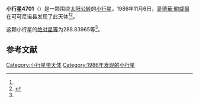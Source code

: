 {{Infobox planet
| bgcolour = #FFFFC0
| name = 4701 Milani
| symbol = 
| image = 
| caption = 
| discovery = yes
| discovery_ref = 
| discoverer = [[愛德華·鮑威爾|愛德華·鮑威爾]]
| discovery_site = [[可可尼诺县|可可尼诺县]] 
| discovered = 1986年11月6日
| designations = yes
| mp_name = 
| named_after = 
| alt_names = 1986 VW6/ 1968 TL / 1977 VP1 / 1977 VX1 / 1983 AW2
| mp_category = [[主带小行星|主带小行星]]
| orbit_ref = <ref name="a">[http://ssd.jpl.nasa.gov/sbdb.cgi?sstr=4701 4701 Milani] {{Wayback|url=http://ssd.jpl.nasa.gov/sbdb.cgi?sstr=4701 |date=20210717110839 }}，小行星數據庫瀏覽器（JPL Small-Body Database Browser）－[[美国国家航空航天局|美国国家航空航天局]]喷气推进实验室</ref>
| epoch = 2456400.5 (2013年4月18日更新)
| aphelion = {{convert|3.0783947|AU|km|3|abbr=on|lk=out}}
| perihelion = {{convert|2.3295169|AU|km|3|abbr=on}}
| semimajor = {{convert|2.7039558|AU|km|3|abbr=on}}
| eccentricity = 0.1384782
| period = 1624.044008 [[日|日]]<br />4.45[[儒略年|儒略年]]
| avg_speed = 
| inclination = 3.67510
| asc_node = 104.65722
| mean_anomaly = 
| arg_peri = 288.83965
| satellites = 
| physical_characteristics = yes
| dimensions = 
| mass = 
| density = 
| surface_grav = 
| escape_velocity = 
| sidereal_day = 
| axial_tilt = 
| pole_ecliptic_lat = 
| pole_ecliptic_lon = 
| albedo = 
| temperatures= 
| temp_name1 = 
| mean_temp_1 = 
| max_temp_1 = 
| temp_name2 = 
| max_temp_2 = 
| spectral_type = 
| abs_magnitude = 288.83965
}}

'''小行星4701'''（{{lang-en|4701 Milani}}）是一颗围绕[[太阳|太阳]][[公转|公转]]的[[小行星|小行星]]。1986年11月6日，[[愛德華·鮑威爾|愛德華·鮑威爾]]在可可尼诺县发现了此天体<ref name="a" /><ref>{{cite news|title=小行星列表|url=http://cfa-www.harvard.edu/iau/lists/NumberedMPs.txt|accessdate=2013-07-08|newspaper=哈佛大学|archive-date=2008-05-17|archive-url=https://web.archive.org/web/20080517010638/http://cfa-www.harvard.edu/iau/lists/NumberedMPs.txt|dead-url=no}}</ref>。

这颗小行星的[[绝对星等|绝对星等]]为288.83965等<ref name="a" />。

==参考文献==
{{reflist}}
{{Minor Planet Number|[[小行星4700|小行星4700]]|[[小行星4702|小行星4702]]}}

{{小天体}}

[[Category:小行星带天体|Category:小行星带天体]]
[[Category:1986年发现的小行星|Category:1986年发现的小行星]]

{{asteroid-stub}}